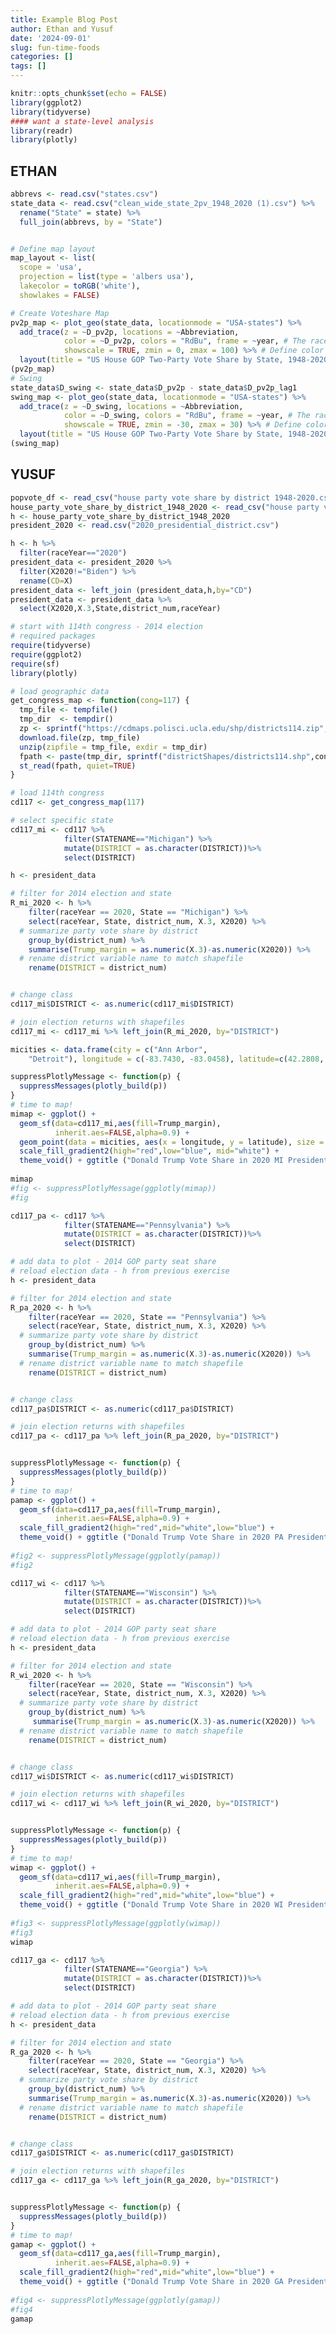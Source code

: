 ```yaml
---
title: Example Blog Post
author: Ethan and Yusuf
date: '2024-09-01'
slug: fun-time-foods
categories: []
tags: []
---
```


```r
knitr::opts_chunk$set(echo = FALSE)
library(ggplot2)
library(tidyverse)
#### want a state-level analysis
library(readr)
library(plotly)

```

## ETHAN

```r
abbrevs <- read.csv("states.csv")
state_data <- read.csv("clean_wide_state_2pv_1948_2020 (1).csv") %>% 
  rename("State" = state) %>%
  full_join(abbrevs, by = "State")


# Define map layout 
map_layout <- list(
  scope = 'usa',
  projection = list(type = 'albers usa'),
  lakecolor = toRGB('white'),
  showlakes = FALSE)

# Create Voteshare Map
pv2p_map <- plot_geo(state_data, locationmode = "USA-states") %>% 
  add_trace(z = ~D_pv2p, locations = ~Abbreviation,
            color = ~D_pv2p, colors = "RdBu", frame = ~year, # The raceYear frame creates an animation based on year
            showscale = TRUE, zmin = 0, zmax = 100) %>% # Define color scale min and max
  layout(title = "US House GOP Two-Party Vote Share by State, 1948-2020", geo = map_layout)
(pv2p_map)
# Swing 
state_data$D_swing <- state_data$D_pv2p - state_data$D_pv2p_lag1
swing_map <- plot_geo(state_data, locationmode = "USA-states") %>% 
  add_trace(z = ~D_swing, locations = ~Abbreviation,
            color = ~D_swing, colors = "RdBu", frame = ~year, # The raceYear frame creates an animation based on year
            showscale = TRUE, zmin = -30, zmax = 30) %>% # Define color scale min and max
  layout(title = "US House GOP Two-Party Vote Share by State, 1948-2020", geo = map_layout)
(swing_map)
```
 
## YUSUF
 

```r

popvote_df <- read_csv("house party vote share by district 1948-2020.csv")
house_party_vote_share_by_district_1948_2020 <- read_csv("house party vote share by district 1948-2020.csv")
h <- house_party_vote_share_by_district_1948_2020
president_2020 <- read.csv("2020_presidential_district.csv")
```

```r
h <- h %>% 
  filter(raceYear=="2020")
president_data <- president_2020 %>% 
  filter(X2020!="Biden") %>% 
  rename(CD=X)
president_data <- left_join (president_data,h,by="CD")
president_data <- president_data %>% 
  select(X2020,X.3,State,district_num,raceYear)
```

```r


# start with 114th congress - 2014 election
# required packages 
require(tidyverse)
require(ggplot2)
require(sf)
library(plotly)

# load geographic data
get_congress_map <- function(cong=117) {
  tmp_file <- tempfile()
  tmp_dir  <- tempdir()
  zp <- sprintf("https://cdmaps.polisci.ucla.edu/shp/districts114.zip",cong)
  download.file(zp, tmp_file)
  unzip(zipfile = tmp_file, exdir = tmp_dir)
  fpath <- paste(tmp_dir, sprintf("districtShapes/districts114.shp",cong), sep = "/")
  st_read(fpath, quiet=TRUE)
}

# load 114th congress
cd117 <- get_congress_map(117)

# select specific state 
cd117_mi <- cd117 %>% 
            filter(STATENAME=="Michigan") %>%
            mutate(DISTRICT = as.character(DISTRICT))%>%
            select(DISTRICT)

```

```r
h <- president_data

# filter for 2014 election and state
R_mi_2020 <- h %>%
    filter(raceYear == 2020, State == "Michigan") %>%
    select(raceYear, State, district_num, X.3, X2020) %>%
  # summarize party vote share by district
    group_by(district_num) %>%
    summarise(Trump_margin = as.numeric(X.3)-as.numeric(X2020)) %>%
  # rename district variable name to match shapefile
    rename(DISTRICT = district_num)


# change class
cd117_mi$DISTRICT <- as.numeric(cd117_mi$DISTRICT)

# join election returns with shapefiles
cd117_mi <- cd117_mi %>% left_join(R_mi_2020, by="DISTRICT")

micities <- data.frame(city = c("Ann Arbor", 
    "Detroit"), longitude = c(-83.7430, -83.0458), latitude=c(42.2808, 42.3314))

suppressPlotlyMessage <- function(p) {
  suppressMessages(plotly_build(p))
}
# time to map!
mimap <- ggplot() + 
  geom_sf(data=cd117_mi,aes(fill=Trump_margin),
          inherit.aes=FALSE,alpha=0.9) + 
  geom_point(data = micities, aes(x = longitude, y = latitude), size = 2.5, shape = c(19,21), fill = c("blue", "darkred"))+
  scale_fill_gradient2(high="red",low="blue", mid="white") +
  theme_void() + ggtitle ("Donald Trump Vote Share in 2020 MI Presidential Elections")
  
mimap
#fig <- suppressPlotlyMessage(ggplotly(mimap))
#fig
```




```r
cd117_pa <- cd117 %>% 
            filter(STATENAME=="Pennsylvania") %>%
            mutate(DISTRICT = as.character(DISTRICT))%>%
            select(DISTRICT)

# add data to plot - 2014 GOP party seat share
# reload election data - h from previous exercise
h <- president_data

# filter for 2014 election and state
R_pa_2020 <- h %>%
    filter(raceYear == 2020, State == "Pennsylvania") %>%
    select(raceYear, State, district_num, X.3, X2020) %>%
  # summarize party vote share by district
    group_by(district_num) %>%
    summarise(Trump_margin = as.numeric(X.3)-as.numeric(X2020)) %>%
  # rename district variable name to match shapefile
    rename(DISTRICT = district_num)


# change class
cd117_pa$DISTRICT <- as.numeric(cd117_pa$DISTRICT)

# join election returns with shapefiles
cd117_pa <- cd117_pa %>% left_join(R_pa_2020, by="DISTRICT")


suppressPlotlyMessage <- function(p) {
  suppressMessages(plotly_build(p))
}
# time to map!
pamap <- ggplot() + 
  geom_sf(data=cd117_pa,aes(fill=Trump_margin),
          inherit.aes=FALSE,alpha=0.9) +
  scale_fill_gradient2(high="red",mid="white",low="blue") +
  theme_void() + ggtitle ("Donald Trump Vote Share in 2020 PA Presidential Elections")
  
#fig2 <- suppressPlotlyMessage(ggplotly(pamap))
#fig2
```


```r
cd117_wi <- cd117 %>% 
            filter(STATENAME=="Wisconsin") %>%
            mutate(DISTRICT = as.character(DISTRICT))%>%
            select(DISTRICT)

# add data to plot - 2014 GOP party seat share
# reload election data - h from previous exercise
h <- president_data

# filter for 2014 election and state
R_wi_2020 <- h %>%
    filter(raceYear == 2020, State == "Wisconsin") %>%
    select(raceYear, State, district_num, X.3, X2020) %>%
  # summarize party vote share by district
    group_by(district_num) %>%
     summarise(Trump_margin = as.numeric(X.3)-as.numeric(X2020)) %>%
  # rename district variable name to match shapefile
    rename(DISTRICT = district_num)


# change class
cd117_wi$DISTRICT <- as.numeric(cd117_wi$DISTRICT)

# join election returns with shapefiles
cd117_wi <- cd117_wi %>% left_join(R_wi_2020, by="DISTRICT")


suppressPlotlyMessage <- function(p) {
  suppressMessages(plotly_build(p))
}
# time to map!
wimap <- ggplot() + 
  geom_sf(data=cd117_wi,aes(fill=Trump_margin),
          inherit.aes=FALSE,alpha=0.9) +
  scale_fill_gradient2(high="red",mid="white",low="blue") +
  theme_void() + ggtitle ("Donald Trump Vote Share in 2020 WI Presidential Election")
  
#fig3 <- suppressPlotlyMessage(ggplotly(wimap))
#fig3
wimap
```

```r
cd117_ga <- cd117 %>% 
            filter(STATENAME=="Georgia") %>%
            mutate(DISTRICT = as.character(DISTRICT))%>%
            select(DISTRICT)

# add data to plot - 2014 GOP party seat share
# reload election data - h from previous exercise
h <- president_data

# filter for 2014 election and state
R_ga_2020 <- h %>%
    filter(raceYear == 2020, State == "Georgia") %>%
    select(raceYear, State, district_num, X.3, X2020) %>%
  # summarize party vote share by district
    group_by(district_num) %>%
    summarise(Trump_margin = as.numeric(X.3)-as.numeric(X2020)) %>%
  # rename district variable name to match shapefile
    rename(DISTRICT = district_num)


# change class
cd117_ga$DISTRICT <- as.numeric(cd117_ga$DISTRICT)

# join election returns with shapefiles
cd117_ga <- cd117_ga %>% left_join(R_ga_2020, by="DISTRICT")


suppressPlotlyMessage <- function(p) {
  suppressMessages(plotly_build(p))
}
# time to map!
gamap <- ggplot() + 
  geom_sf(data=cd117_ga,aes(fill=Trump_margin),
          inherit.aes=FALSE,alpha=0.9) +
  scale_fill_gradient2(high="red",mid="white",low="blue") +
  theme_void() + ggtitle ("Donald Trump Vote Share in 2020 GA Presidential Election")
  
#fig4 <- suppressPlotlyMessage(ggplotly(gamap))
#fig4
gamap
```



